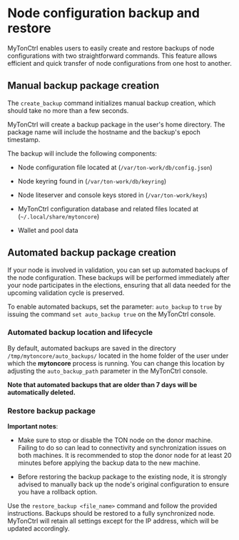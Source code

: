 
# Node configuration backup and restore

MyTonCtrl enables users to easily create and restore backups of node configurations with two straightforward commands. This feature allows efficient and quick transfer of node configurations from one host to another.

## Manual backup package creation

The `create_backup` command initializes manual backup creation, which should take no more than a few seconds.

MyTonCtrl will create a backup package in the user's home directory. The package name will include the hostname and the backup's epoch timestamp.

The backup will include the following components:

- Node configuration file located at (`/var/ton-work/db/config.json`)

- Node keyring found in (`/var/ton-work/db/keyring`)

- Node liteserver and console keys stored in (`/var/ton-work/keys`)

- MyTonCtrl configuration database and related files located at (`~/.local/share/mytoncore`)

- Wallet and pool data

## Automated backup package creation

If your node is involved in validation, you can set up automated backups of the node configuration. These backups will be performed immediately after your node participates in the elections, ensuring that all data needed for the upcoming validation cycle is preserved.

To enable automated backups, set the parameter: `auto_backup` to `true` by issuing the command `set auto_backup true` on the MyTonCtrl console.

### Automated backup location and lifecycle

By default, automated backups are saved in the directory `/tmp/mytoncore/auto_backups/` located in the home folder of the user under which the **mytoncore** process is running. You can change this location by adjusting the `auto_backup_path` parameter in the MyTonCtrl console.

**Note that automated backups that are older than 7 days will be automatically deleted.**

### Restore backup package

**Important notes**:

- Make sure to stop or disable the TON node on the donor machine. Failing to do so can lead to connectivity and synchronization issues on both machines. It is recommended to stop the donor node for at least 20 minutes before applying the backup data to the new machine.

- Before restoring the backup package to the existing node, it is strongly advised to manually back up the node's original configuration to ensure you have a rollback option.

Use the `restore_backup <file_name>` command and follow the provided instructions. Backups should be restored to a fully synchronized node. MyTonCtrl will retain all settings except for the IP address, which will be updated accordingly.

<Feedback />
